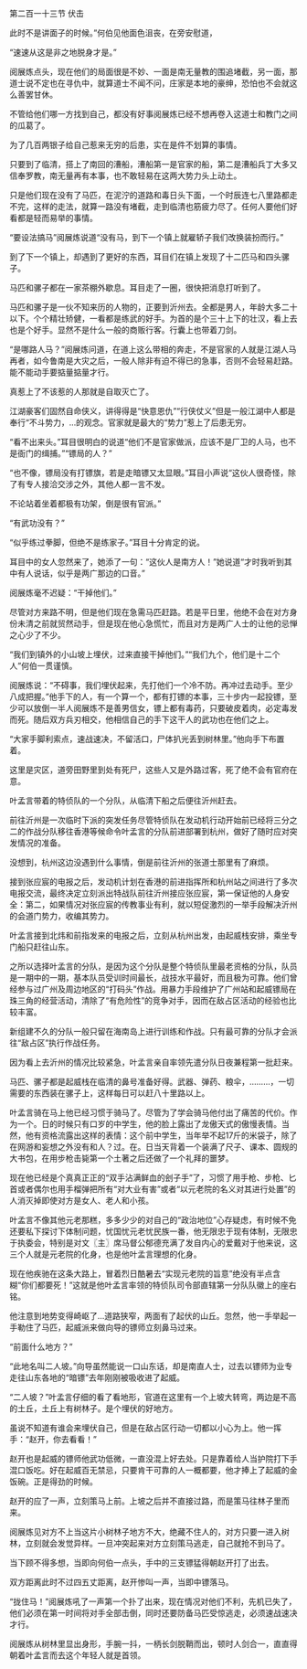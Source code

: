 

第二百一十三节 伏击

此时不是讲面子的时候。”何伯见他面色沮丧，在旁安慰道，

“速速从这是非之地脱身才是。”

阅展炼点头，现在他们的局面很是不妙、一面是南无量教的围追堵截，另一面，那道士说不定也在寻仇中，就算道士不闻不问，庄家是本地的豪绅，恐怕也不会就这么善罢甘休。

不管给他们哪一方找到自己，都没有好事阅展炼已经不想再卷入这道士和教门之间的瓜葛了。

为了几百两银子给自己惹来无穷的后患，实在是件不划算的事情。

只要到了临清，搭上了南回的漕船，漕船第一是官家的船，第二是漕船兵丁大多又信奉罗教，南无量再有本事，也不敢轻易在这两大势力头上动土。

只是他们现在没有了马匹，在泥泞的道路和毒日头下面，一个时辰连七八里路都走不完，这样的走法，就算一路没有堵截，走到临清也筋疲力尽了。任何人要他们好看都是轻而易举的事情。

“要设法搞马”阅展炼说道“没有马，到下一个镇上就雇轿子我们改换装扮而行。”

到了下一个镇上，却遇到了更好的东西，耳目们在镇上发现了十二匹马和四头骡子。

马匹和骡子都在一家茶棚外歇息。耳目走了一圈，很快把消息打听到了。

马匹和骡子是一伙不知来历的人物的，正要到沂州去。全都是男人，年龄大多二十以下。个个精壮矫健，一看都是练武的好手。为首的是个三十上下的壮汉，看上去也是个好手。显然不是什么一般的商贩行客。行囊上也带着刀剑。

“是哪路人马？”阅展炼问道，在道上这么带相的奔走，不是官家的人就是江湖人马再者，如今鲁南是大灾之后，一般人除非有迫不得已的急事，否则不会轻易赶路。能不能动手要掂量掂量才行。

真惹上了不该惹的人那就是自取灭亡了。

江湖豪客们固然自命侠义，讲得得是“快意恩仇”“行侠仗义”但是一般江湖中人都是奉行“不斗势力，…的观念。官家就是最大的“势力”惹上了后患无穷。

“看不出来头。”耳目很明白的说道“他们不是官家做派，应该不是厂卫的人马，也不是衙门的缉捕。”“镖局的人？”

“也不像，镖局没有打镖旗，若是走暗镖又太显眼。”耳目小声说“这伙人很奇怪，除了有专人接洽交涉之外，其他人都一言不发。

不论站着坐着都极有功架，倒是很有官派。”

“有武功没有？”

“似乎练过拳脚，但绝不是练家子。”耳目十分肯定的说。

耳目中的女人忽然来了，她添了一句：“这伙人是南方人！”她说道“才时我听到其中有人说话，似乎是两广那边的口音。”

阅展炼毫不迟疑：“干掉他们。”

尽管对方来路不明，但是他们现在急需马匹赶路。若是平日里，他绝不会在对方身份未清之前就贸然动手，但是现在他心急慌忙，而且对方是两广人士的让他的忌惮之心少了不少。

“我们到镇外的小山坡上埋伏，过来直接干掉他们。”“我们九个，他们是十二个人”何伯一贯谨慎。

阅展炼说：“不碍事，我们埋伏起来，先打他们一个冷不防。再冲过去动手。至少八成把握。”他手下的人，有一个算一个，都有打镖的本事，三十步内一起投镖，至少可以放倒一半人阅展炼不是善男信女，镖上都有毒药，只要破皮着肉，必定毒发而死。随后双方兵刃相交，他相信自己的手下这干人的武功也在他们之上。

“大家手脚利索点，速战速决，不留活口，尸体扒光丢到树林里。”他向手下布置着。

这里是灾区，道旁田野里到处有死尸，这些人又是外路过客，死了绝不会有官府在意。

叶孟言带着的特侦队的一个分队，从临清下船之后便往沂州赶去。

前往沂州是一次临时下派的突发任务尽管特侦队在发动机行动开始前已经将三分之二的作战分队移往香港等候命令叶孟言的分队前进部署到杭州，做好了随时应对突发情况的准备。

没想到，杭州这边没遇到什么事情，倒是前往沂州的张道士那里有了麻烦。

接到张应宸的电报之后，发动机计划在香港的前进指挥所和杭州站之间进行了多次电报交流，最终决定立刻派出特战队前往沂州接应张应宸，第一保证他的人身安全：第二，如果情况对张应宸的传教事业有利，就以短促激烈的一举手段解决沂州的会道门势力，收编其势力。

叶孟言接到北炜和前指发来的电报之后，立刻从杭州出发，由起威栈安排，乘坐专门船只赶往山东。

之所以选择叶孟言的分队，是因为这个分队是整个特侦队里最老资格的分队，队员是一期中的一期，基本队员受训时间最长，战技水平最好，而且极为可靠。他们曾经参与过广州及周边地区的“打码头”作战。用暴力手段维护了广州站和起威镖局在珠三角的经营活动，清除了“有危险性”的竞争对手，因而在敌占区活动的经验也比较丰富。

新组建不久的分队一般只留在海南岛上进行训练和作战。只有最可靠的分队才会派往“敌占区”执行作战任务。

因为看上去沂州的情况比较紧急，叶孟言亲自率领先遣分队日夜兼程第一批赶来。

马匹、骡子都是起威栈在临清的鼻号准备好得。武器、弹药、粮伞，………，一切需要的东西装在骡子上，这样每日可以赶八十里路以上。

叶孟言骑在马上他已经习惯于骑马了。尽管为了学会骑马他付出了痛苦的代价。作为一个。日的时候只有口岁的中学生，他的脸上露出了龙傲天式的傲慢表情。当然，他有资格流露出这样的表情：这个前中学生，当年举不起17斤的米袋子，除了在网游和妄想之外没有和人？过。在。日当天背着一个装满了尺子、课本、圆规的大书包，在用步枪击毙第一个土著之后还做了一个礼拜的噩梦。

现在他已经是个真真正正的“双手沾满鲜血的刽子手”了，习惯了用手枪、步枪、匕首或者偶尔也用手榴弹把所有“对大业有害”或者“以元老院的名义对其进行处置”的人消灭掉即使对方是女人、老人和小孩。

叶孟言不像其他元老那糕，多多少少的对自己的“政治地位”心存疑虑，有时候不免还要私下探讨下体制问题，忧国忧元老忧民族一番，他无限忠于现有体制，无限忠于执委会，特别是对文〖主〗席马督公郁德充满了发自内心的爱戴对于他来说，这三个人就是元老院的化身，也是他叶孟言理想的化身。

现在他疾驰在这条大路上，冒着烈日酷暑去“实现元老院的旨意”绝没有半点含糊“你们都要死！”这就是他叶孟言率领的特侦队司令部直辖第一分队队徽上的座右铭。

他注意到地势变得崎岖了…道路狭窄，两面有了起伏的山丘。忽然，他一手举起一手勒住了马匹，起威派来做向导的镖师立刻鼻马过来。

“前面什么地方？”

“此地名叫二人坡。”向导虽然能说一口山东话，却是南直人士，过去以镖师为业专走往山东各地的“暗镖”去年刚刚被吸收进了起威。

“二人坡？”叶孟言仔细的看了看地形，官道在这里有一个上坡大转弯，两边是不高的土丘，土丘上有树林子。是个埋伏的好地方。

虽说不知道有谁会来埋伏自己，但是在敌占区行动一切都以小心为上。他一挥手：“赵开，你去看看！”

赵开也是起威的镖师他武功低微，一直没混上好去处。只是靠着给人当护院打下手混口饭吃。好在起威百无禁忌，只要肯干可靠的人一概都要，他才捧上了起威的金饭碗。正是得劲的时候。

赵开的应了一声，立刻策马上前。上坡之后并不直接过路，而是策马往林子里而来。

阅展炼见对方不上当这片小树林子地方不大，绝藏不住人的，对方只要一进入树林，立刻就会发觉异样。一旦冲突起来对方立刻策马逃走，自己就抢不到马了。

当下顾不得多想，当即向何伯一点头，手中的三支镖猛得朝赵开打了出去。

双方距离此时不过四五丈距离，赵开惨叫一声，当即中镖落马。

“拢住马！”阅展炼吼了一声第一个扑了出来，现在情况对他们不利，先机已失了，他们必须在第一时间将对手全部击倒，同时还要防备马匹受惊逃走，必须速战速决才行。

阅展炼从树林里显出身形，手腕一抖，一柄长剑脱鞘而出，顿时人剑合一，直直得朝着叶孟言而去这个年轻人就是首领。

